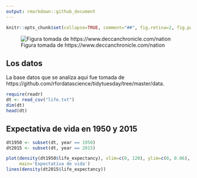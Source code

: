 ```yaml
---
output: rmarkdown::github_document
---
```


```r
knitr::opts_chunk$set(collapse=TRUE, comment="##", fig.retina=2, fig.path = "MyFigs/Figure-")
```

![Figura tomada de https://www.deccanchronicle.com/nation](life.png)

## Los datos
La base datos que se analiza aquí fue tomada de https://github.com/rfordatascience/tidytuesday/tree/master/data.

```r
require(readr)
dt <- read_csv("life.txt")
dim(dt)
head(dt)
```

## Expectativa de vida en 1950 y 2015
```r
dt1950 <- subset(dt, year == 1950)
dt2015 <- subset(dt, year == 2015)

plot(density(dt1950$life_expectancy), xlim=c(0, 120), ylim=c(0, 0.06),
     main='Expectativa de vida')
lines(density(dt2015$life_expectancy))
```



